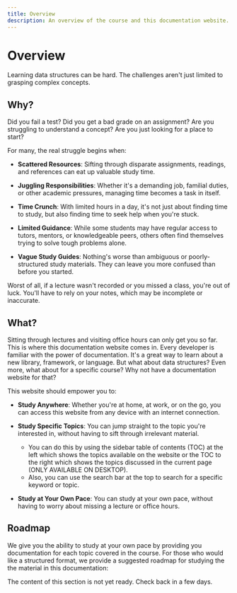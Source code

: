 ```yaml
---
title: Overview
description: An overview of the course and this documentation website.
---
```



# Overview

Learning data structures can be hard. The challenges aren't just limited to grasping complex concepts.

## Why?

Did you fail a test? Did you get a bad grade on an assignment? Are you struggling to understand a concept? Are you just looking for a place to start?

For many, the real struggle begins when:

- **Scattered Resources**: Sifting through disparate assignments, readings, and references can eat up valuable study time.

- **Juggling Responsibilities**: Whether it's a demanding job, familial duties, or other academic pressures, managing time becomes a task in itself.

- **Time Crunch**: With limited hours in a day, it's not just about finding time to study, but also finding time to seek help when you're stuck.

- **Limited Guidance**: While some students may have regular access to tutors, mentors, or knowledgeable peers, others often find themselves trying to solve tough problems alone.

- **Vague Study Guides**: Nothing's worse than ambiguous or poorly-structured study materials. They can leave you more confused than before you started.

Worst of all, if a lecture wasn't recorded or you missed a class, you're out of luck. You'll have to rely on your notes, which may be incomplete or inaccurate.

## What?

Sitting through lectures and visiting office hours can only get you so far. This is where this documentation website comes in. Every developer is familiar with the power of documentation. It's a great way to learn about a new library, framework, or language. But what about data structures? Even more, what about for a specific course? Why not have a documentation website for that?

This website should empower you to:

- **Study Anywhere**: Whether you're at home, at work, or on the go, you can access this website from any device with an internet connection.
- **Study Specific Topics**: You can jump straight to the topic you're interested in, without having to sift through irrelevant material.

  - You can do this by using the sidebar table of contents (TOC) at the left which shows the topics available on the website or the TOC to the right which shows the topics discussed in the current page (ONLY AVAILABLE ON DESKTOP).
  - Also, you can use the search bar at the top to search for a specific keyword or topic.

- **Study at Your Own Pace**: You can study at your own pace, without having to worry about missing a lecture or office hours.

## Roadmap

We give you the ability to study at your own pace by providing you documentation for each topic covered in the course. For those who would like a structured format, we provide a suggested roadmap for studying the the material in this documentation:

<Callout type="warning">
  The content of this section is not yet ready. Check back in a few days.
</Callout>
